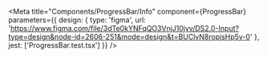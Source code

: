 
<Meta
  title="Components/ProgressBar/Info"
  component={ProgressBar}
  parameters={{
    design: {
      type: 'figma',
      url: 'https://www.figma.com/file/3dTe0kYNFqQO3VnjJ10jyv/DS2.0-Input?type=design&node-id=2606-251&mode=design&t=BUClvN8ropisHp5v-0'
    },
    jest: ['ProgressBar.test.tsx']
  }}
/>

<Story of={DecoratorDefault} />

<Unstyled>
  <Stories />
</Unstyled>
